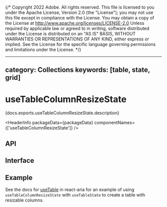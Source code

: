 {/* Copyright 2022 Adobe. All rights reserved.
This file is licensed to you under the Apache License, Version 2.0 (the "License");
you may not use this file except in compliance with the License. You may obtain a copy
of the License at http://www.apache.org/licenses/LICENSE-2.0
Unless required by applicable law or agreed to in writing, software distributed under
the License is distributed on an "AS IS" BASIS, WITHOUT WARRANTIES OR REPRESENTATIONS
OF ANY KIND, either express or implied. See the License for the specific language
governing permissions and limitations under the License. */}



---
category: Collections
keywords: [table, state, grid]
---

# useTableColumnResizeState

<PageDescription>{docs.exports.useTableColumnResizeState.description}</PageDescription>

<HeaderInfo
  packageData={packageData}
  componentNames={['useTableColumnResizeState']} />

## API

<FunctionAPI function={docs.exports.useTableColumnResizeState} links={docs.links} />

## Interface

<ClassAPI links={docs.links} class={docs.links[docs.exports.useTableColumnResizeState.return.base.id]} />

## Example

See the docs for [useTable](/react-aria/useTable.html#resizable-columns) in react-aria for an example of using `useTableColumnResizeState`
with `useTableState` to create a table with resizable columns.
